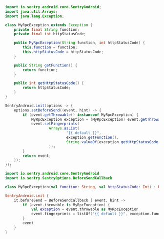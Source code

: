 ```java
import io.sentry.android.core.SentryAndroid;
import java.util.Arrays;
import java.lang.Exception;

class MyRpcException extends Exception {
    private final String function;
    private final int httpStatusCode;

    public MyRpcException(String function, int httpStatusCode) {
        this.function = function;
        this.httpStatusCode = httpStatusCode;
    }

    public String getFunction() {
        return function;
    }

    public int getHttpStatusCode() {
        return httpStatusCode;
    }
}

SentryAndroid.init(options -> {
    options.setBeforeSend((event, hint) -> {
        if (event.getThrowable() instanceof MyRpcException) {
            MyRpcException exception = (MyRpcException) event.getThrowable();
            event.setFingerprints(
                    Arrays.asList(
                            "{{ default }}",
                            exception.getFunction(),
                            String.valueOf(exception.getHttpStatusCode())
                    ));
        }
        return event;
    });
});
```

```kotlin
import io.sentry.android.core.SentryAndroid
import io.sentry.SentryOptions.BeforeSendCallback

class MyRpcException(val function: String, val httpStatusCode: Int) : Exception()

SentryAndroid.init {
    it.beforeSend = BeforeSendCallback { event, hint ->
        if (event.throwable is MyRpcException) {
            val exception = event.throwable as MyRpcException
            event.fingerprints = listOf("{{ default }}", exception.function, exception.httpStatusCode.toString())
        }
        event
    }
}
```
